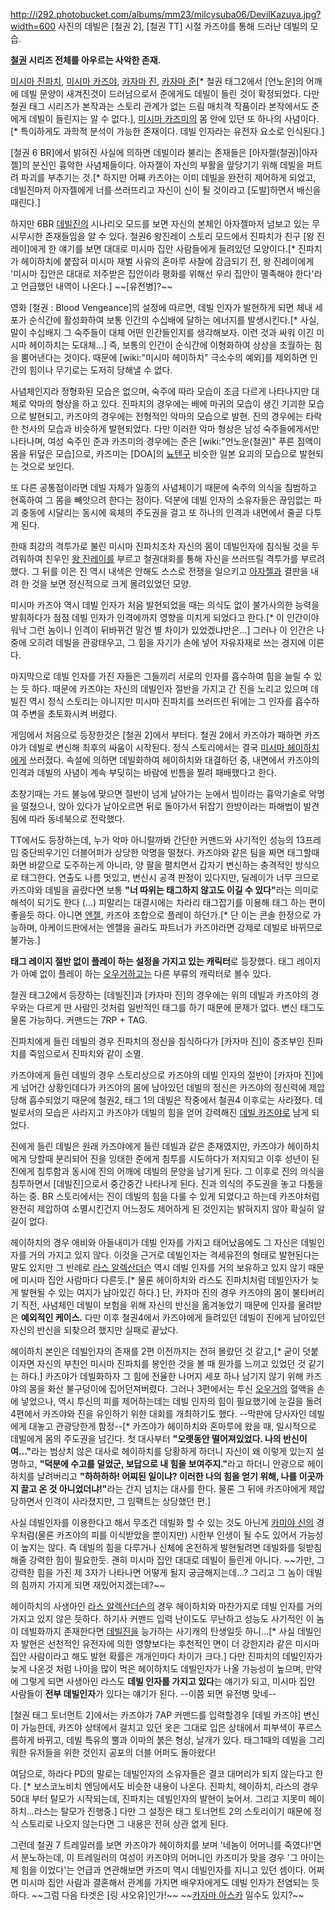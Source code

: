 http://i292.photobucket.com/albums/mm23/milcysuba06/DevilKazuya.jpg?width=600
사진의 데빌은 [철권 2], [철권 TT] 시절 카즈야를 통해 드러난 데빌의 모습.

'''[[철권]] 시리즈 전체를 아우르는 사악한 존재.'''

[[미시마 진파치]], [[미시마 카즈야]], [[카자마 진]], [[카자마 준]][* 철권 태그2에서 [언노운]의 어깨에 데빌 문양이 새겨진것이 드러남으로서 준에게도 데빌이 들린 것이 확정되었다. 다만 철권 태그 시리즈가 본작과는 스토리 관계가 없는 드림 매치격 작품이라 본작에서도 준에게 데빌이 들린지는 알 수 없다.], [[미시마 카즈미]]의 몸 안에 있던 또 하나의 사념이다.[* 특이하게도 과학적 분석이 가능한 존재이다. 데빌 인자라는 유전자 요소로 인식된다.]

[철권 6 BR]에서 밝혀진 사실에 의하면 데빌이라 불리는 존재들은 [아자젤(철권)|아자젤]의 분신인 흉악한 사념체들이다. 아자젤이 자신의 부활을 앞당기기 위해 데빌을 퍼트려 파괴를 부추기는 것.[* 하지만 어째 카즈야는 이미 데빌을 완전히 제어하게 되었고, 데빌진마저 아자젤에게 너를 쓰러뜨리고 자신이 신이 될 것이라고 [도발]하면서 배신을 때린다.]

하지만 6BR [[데빌진]]의 시나리오 모드를 보면 자신의 본체인 아자젤마저 넘보고 있는 무시무시한 존재들임을 알 수 있다. 철권6 왕진레이 스토리 모드에서 진파치가 친구 [왕 진레이]에게 한 얘기를 보면 대대로 미시마 집안 사람들에게 들려있던 모양이다.[* 진파치가 헤이하치에 붙잡혀 미시마 재벌 사유의 혼마루 사찰에 감금되기 전, 왕 진레이에게 '미시마 집안은 대대로 저주받은 집안이라 평화를 위해선 우리 집안이 멸족해야 한다'라고 언급했던 내역이 나온다.] ~~[유전병]?~~

영화 [철권 : Blood Vengeance]의 설정에 따르면, 데빌 인자가 발현하게 되면 체내 세포가 순식간에 활성화하여 보통 인간의 수십배에 달하는 에너지를 발생시킨다.[* 사실, 말이 수십배지 그 숙주들이 대체 어떤 인간들인지를 생각해보자. 이런 것과 싸워 이긴 미시마 헤이하치는 도대체...] 즉, 보통의 인간이 순식간에 이형화하여 상상을 초월하는 힘을 뿜어낸다는 것이다. 때문에 [wiki:"미시마 헤이하치" 극소수의 예외]를 제외하면 인간의 힘이나 무기로는 도저히 당해낼 수 없다. 

사념체인지라 정형화된 모습은 없으며, 숙주에 따라 모습이 조금 다르게 나타나지만 대체로 악마의 형상을 하고 있다. 진파치의 경우에는 배에 마귀의 모습이 생긴 기괴한 모습으로 발현되고, 카즈야의 경우에는 전형적인 악마의 모습으로 발현. 진의 경우에는 타락한 천사의 모습과 비슷하게 발현되었다. 다만 이러한 악마 형상은 남성 숙주들에게서만 나타나며, 여성 숙주인 준과 카즈미의 경우에는 준은 [wiki:"언노운(철권)" 푸른 점액이 몸을 뒤덮은 모습]으로, 카즈미는 [DOA]의 [[뇨텐구]] 비슷한 일본 요괴의 모습으로 발현되는 것으로 보인다.

또 다른 공통점이라면 데빌 자체가 일종의 사념체이기 때문에 숙주의 의식을 침범하고 현혹하여 그 몸을 빼앗으려 한다는 점이다. 덕분에 데빌 인자의 소유자들은 끊임없는 파괴 충동에 시달리는 동시에 육체의 주도권을 걸고 또 하나의 인격과 내면에서 줄곧 다투게 된다.

한때 최강의 격투가로 불린 미시마 진파치조차 자신의 몸이 데빌인자에 침식될 것을 두려워하여 친우인 [[왕 진레이]]를 부르고 철권대회를 통해 자신을 쓰러뜨릴 격투가를 부르려 했다. 그 뒤를 이은 진 역시 내색은 안해도 스스로 전쟁을 일으키고 [[아자젤]]과 결판을 내려 한 것을 보면 정신적으로 크게 몰려있었던 모양. 

미시마 카즈야 역시 데빌 인자가 처음 발현되었을 때는 의식도 없이 불가사의한 능력을 발휘하다가 점점 데빌 인자가 인격에까지 영향을 미치게 되었다고 한다.[* 이 인간이야 워낙 그런 놈이니 인격이 뒤바뀌건 말건 별 차이가 있었겠냐만은...] 그러나 이 인간은 나중에 오히려 데빌을 관광태우고, 그 힘을 자기가 손에 넣어 자유자재로 쓰는 경지에 이른다.

마지막으로 데빌 인자를 가진 자들은 그들끼리 서로의 인자를 흡수하여 힘을 늘릴 수 있는 듯 하다. 때문에 카즈야는 자신의 데빌인자 절반을 가지고 간 진을 노리고 있으며 데빌진 역시 정식 스토리는 아니지만 미시마 진파치를 쓰러뜨린 뒤에는 그 인자를 흡수하여 주변을 초토화시켜 버렸다.     

게임에서 처음으로 등장한것은 [철권 2]에서 부터다. 철권 2에서 카즈야가 패하면 카즈야가 데빌로 변신해 최후의 싸움이 시작된다. 정식 스토리에서는 결국 [[미시마 헤이하치]]에게 쓰러졌다. 속설에 의하면 데빌화하여 헤이하치와 대결하던 중, 내면에서 카즈야의 인격과 데빌의 사념이 계속 부딪히는 바람에 빈틈을 찔려 패배했다고 한다. 

초창기때는 가드 불능에 맞으면 절반이 넘게 날아가는 눈에서 빔이라는 흉악기술로 악명을 떨쳤으나, 앉아 있다가 날아오르면 뒤로 돌아가서 뒤잡기 한방이라는 파해법이 발견됨에 따라 동네북으로 전락했다.

TT에서도 등장하는데, 누가 악마 아니랄까봐 간단한 커맨드와 사기적인 성능의 13프레임 중단띄우기인 더블어퍼가 상당한 악명을 떨쳤다. 카즈야와 같은 팀을 짜면 태그할때 화면 바깥으로 도주하는게 아니라, 양 팔을 펼치면서 갑자기 변신하는 충격적인 방식으로 태그한다. 연출도 나름 멋있고, 변신시 공격 판정이 있다지만, 딜레이가 너무 크므로 카즈야와 데빌을 골랐다면 보통 '''"너 따위는 태그하지 않고도 이길 수 있다"'''라는 의미로 해석이 되기도 한다 (...) 피말리는 대결시에는 차라리 태그잡기를 이용해 태그 하는 편이 좋을듯 하다. 아니면 [[엔젤(철권)|엔젤]], 카즈야 조합으로 플레이 하던가.[* 단 이는 콘솔 한정으로 가능하며, 아케이드판에서는 엔젤을 골라도 파트너가 카즈야라면 강제로 데빌로 바뀌므로 불가능.]

'''태그 레이지 절반 없이 플레이 하는 설정을 가지고 있는 캐릭터'''로 등장했다. 태그 레이지가 아예 없이 플레이 하는 [[오우거(철권)|오우거]]하고는 다른 부류의 캐릭터로 볼수 있다.

철권 태그2에서 등장하는 [데빌진]과 [카자마 진]의 경우에는 위의 데빌과 카즈야의 경우와는 다르게 딴 사람인 것처럼 일반적인 태그를 하기 때문에 문제가 없다. 변신 태그도 물론 가능하다. 커맨드는 7RP + TAG.

진파치에게 들린 데빌의 경우 진파치의 정신을 침식하다가 [카자마 진]이 증조부인 진파치를 죽임으로서 진파치와 같이 소멸.

카즈야에게 들린 데빌의 경우 스토리상으로 카즈야의 데빌 인자의 절반이 [카자마 진]에게 넘어간 상황인데다가 카즈야의 몸에 남아있던 데빌의 정신은 카즈야의 정신력에 제압당해 흡수되었기 때문에 철권2, 태그 1의 데빌은 작중에서 철권4 이후로는 사라졌다. 데빌로서의 모습은 사라지고 카즈야가 데빌의 힘을 얻어 강력해진 [[데빌 카즈야]]로 남게 되었다.

진에게 들린 데빌은 원래 카즈야에게 들린 데빌과 같은 존재였지만, 카즈야가 헤이하치에게 당할때 분리되어 진을 잉태한 준에게 침투를 시도하다가 저지되고 이후 성년이 된 진에게 침투함과 동시에 진의 어깨에 데빌의 문양을 남기게 된다. 그 이후로 진의 의식을 침투하면서 [데빌진]으로서 중간중간 나타나게 된다. 진과 의식의 주도권을 놓고 다툼을 하는 중. BR 스토리에서는 진이 데빌의 힘을 다룰 수 있게 되었다고 하는데 카즈야처럼 완전히 제압하여 소멸시킨건지 어느정도 제어하게 된 것인지는 밝혀지지 않아 확실히 알 길이 없다.

헤이하치의 경우 애비와 아들내미가 데빌 인자를 가지고 태어났음에도 그 자신은 데빌인자를 거의 가지고 있지 않다. 이것을 근거로 데빌인자는 격세유전의 형태로 발현된다는 말도 있지만 그 반례로 [[라스 알렉산더슨]] 역시 데빌 인자를 거의 보유하고 있지 않기 때문에 미시마 집안 사람마다 다른듯.[* 물론 헤이하치와 라스도 진파치처럼 데빌인자가 늦게 발현될 수 있는 여지가 남아있긴 하다.] 단, 카자마 진의 경우 카즈야의 몸이 불타버리기 직전, 사념체인 데빌이 보험을 위해 자신의 반신을 옮겨놓았기 때문에 인자를 물려받은 '''예외적인 케이스.''' 다만 이후 철권4에서 카즈야에게 들려있던 데빌이 진에게 남아있던 자신의 반신을 되찾으려 했지만 실패로 끝났다. 

헤이하치 본인은 데빌인자의 존재를 2편 이전까지는 전혀 몰랐던 것 같고,[* 굳이 덧붙이자면 자신의 부친인 미시마 진파치를 봉인한 것을 볼 때 뭔가를 느끼고 있었던 것 같기는 하다.] 카즈야가 데빌화하자 그 힘에 전율한 나머지 세포 하나 남기지 않기 위해 카즈야의 몸을 화산 불구덩이에 집어던져버렸다. 그러나 3편에서는 투신 [[오우거(철권)|오우거]]의 혈액을 손에 넣었으나, 역시 투신의 피를 제어하는데는 데빌 인자의 힘이 필요했기에 눈길을 돌려 4편에서 카즈야와 진을 유인하기 위한 대회를 개최하기도 했다. --막판에 당사자인 데빌에게 대놓고 관광당한게 함정--[* 카즈야가 헤이하치와 혼마루에 왔을 때, 일시적으로 데빌에게 몸의 주도권을 넘긴다. 첫 대사부터 '''"오랫동안 떨어져있었다. 나의 반신이여..."'''라는 범상치 않은 대사로 헤이하치를 당황하게 하더니 자신이 왜 이렇게 있는지 설명하고, '''"덕분에 수고를 덜었군, 보답으로 내 힘을 보여주지."'''라고 하더니 안광으로 헤이하치를 날려버리고 '''"하하하하! 어찌된 일이냐? 이러한 나의 힘을 얻기 위해, 나를 이곳까지 끌고 온 것 아니었더냐!"'''라는 간지 넘치는 대사를 한다. 물론 그 뒤에 카즈야에게 제압당하면서 인격이 사라졌지만, 그 임팩트는 상당했던 편.]

사실 데빌인자를 이용한다고 해서 무조건 데빌화 할 수 있는 것도 아닌게 [[카미야 신]]의 경우처럼(물론 카즈야의 피를 이식받았을 뿐이지만) 시한부 인생이 될 수도 있어서 가능성이 높지는 않다. 즉 데빌의 힘을 다루거나 신체에 온전하게 발현될려면 데빌화를 뒷받침해줄 강력한 힘이 필요한듯. 괜히 미시마 집안 대대로 데빌이 들린게 아니다. ~~가만, 그 강력한 힘을 가진 제 3자가 나타나면 어떻게 될지 궁금해지는데...? 그리고 그 놈이 데빌의 힘까지 가지게 되면 재밌어지겠는데?~~

헤이하치의 사생아인 [[라스 알렉산더슨]]의 경우 헤이하치와 마찬가지로 데빌 인자를 거의 가지고 있지 않은 듯하다. 하기사 커맨드 입력 난이도도 무난하고 성능도 사기적인 이 놈이 데빌화까지 존재한다면 [[데빌진]]을 능가하는 사기캐의 탄생일듯 하니...[* 사실 데빌인자 발현은 선천적인 유전자에 의한 영향보다는 후천적인 면이 더 강한지라 같은 미시마 집안 사람이라고 해도 발현 확률은 개개인마다 차이가 크다.] 다만 진파치의 데빌인자가 늦게 나온것 처럼 나이을 많이 먹은 헤이하치도 데빌인자가 나올 가능성이 높으며, 만약에 그렇게 되면 사생아인 라스도 '''데빌 인자를 가지고 있다'''는 얘기가 되고, 미시마 집안 사람들이 '''전부 데빌인자'''가 있다는 얘기가 된다. --이쯤 되면 유전병 맞네--

[철권 태그 토너먼트 2]에서는 카즈야가 7AP 커맨드를 입력할경우 [데빌 카즈야] 변신이 가능한데, 카즈야 상태에서 걸치고 있던 옷은 그대로 입은 상태에서 피부색이 푸르스름하게 바뀌고, 데빌 특유의 뿔과 이마의 붉은 형상, 날개가 있다. 태그1때의 데빌을 그리워한 유저들을 위한 것인지 공포의 더블 어퍼도 돌아왔다!

여담으로, 하라다 PD의 말로는 데빌인자의 소유자들은 결코 대머리가 되지 않는다고 한다. [* 보스코노비치 엔딩에서도 비슷한 내용이 나온다. 진파치, 헤이하치, 라스의 경우 50대 부터 탈모가 시작되는데, 진파치는 데빌인자의 발현이 늦어서. 그리고 지못미 헤이하치...라스는 탈모가 진행중.] 다만 그 설정은 태그 토너먼트 2의 스토리이기 때문에 정식 스토리로 나오지 않는다면 그 내용은 전혀 상관 없게 된다.

그런데 철권 7 트레일러를 보면 카즈야가  헤이하치를 보며 '네놈이 어머니를 죽였다!'면서 분노하는데, 이 트레일러의 여성이 카즈야의 어머니인 카즈미가 맞을 경우 '그 아이는 제 힘을 이었다'는 언급과 연관해보면 카즈미 역시 데빌인자를 지니고 있던 셈이다.  어쩌면 미시마 집안 사람과 결혼해서 관계를 가지면 배우자에게도 데빌 인자가 전염되는 듯 하다. ~~그럼 다음 타겟은 [링 샤오유]인가!~~ ~~[[카자마 아스카]] 일수도 있지?~~
